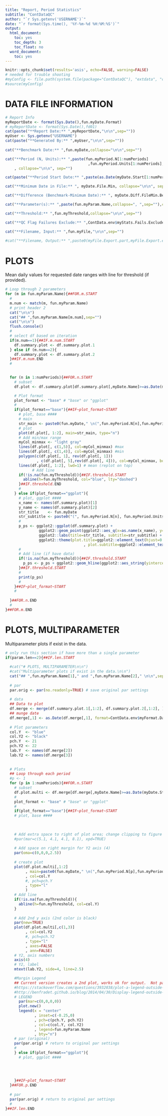 ```yaml
---
title: "Report, Period Statistics"
subtitle: "ContDataQC"
author: "`r Sys.getenv('USERNAME')`"
date: "`r format(Sys.time(), '%Y-%m-%d %H:%M:%S')`"
output:
  html_document:
    toc: yes
    toc_depth: 3
    toc_float: no
  word_document:
    toc: yes
---
```


```r
knitr::opts_chunk$set(results='asis', echo=FALSE, warning=FALSE)
# needed for trouble shooting
#myConfig <- file.path(system.file(package="ContDataQC"), "extdata", "config.ORIG.R")
#source(myConfig)
```

# DATA FILE INFORMATION
```r
# Report Info
myReportDate <- format(Sys.Date(),fun.myDate.Format)
# myReportDate <- format(Sys.Date(),fd01)
cat(paste("**Report Date:** ",myReportDate,"\n\n",sep=""))
myUser <- Sys.getenv("USERNAME")
cat(paste("**Generated By:** ",myUser,"\n\n",sep=""))
  
cat("**Benchmark Date:** ",fun.myDate,collapse="\n\n",sep="")

cat("**Period (N, Units):** ",paste(fun.myPeriod.N[1:numPeriods]
                                     ,fun.myPeriod.Units[1:numPeriods], collapse=", ", sep="")
    , collapse="\n\n", sep="")

cat(paste("**Period Start Date:** ",paste(as.Date(myDate.Start[1:numPeriods]),collapse=", "),sep=""),collapse="\n\n")

cat("**Minimum Date in File:** ", myDate.File.Min, collapse="\n\n", sep="")

cat("**Difference (Benchmark-Minimum Date):** ", myDate.Diff.FileMin.Benchmark, collapse="\n\n", sep="")

cat("**Parameter(s):** ",paste(fun.myParam.Name,collapse=", ",sep=""),collapse="\n\n",sep="")

cat("**Threshold:** ",fun.myThreshold,collapse="\n\n",sep="")

cat("**QC Flag Failures Exclude:** ",ContData.env$myStats.Fails.Exclude,collapse="\n\n",sep="")

cat("**Filename, Input:** ",fun.myFile,"\n\n",sep="")
  
#cat("**Filename, Output:** ",paste0(myFile.Export.part,myFile.Export.ext),sep="")
```

# PLOTS
Mean daily values for requested date ranges with line for threshold (if provided).

```r
# Loop through 2 parameters
for (m in fun.myParam.Name){##FOR.m.START
  #
  m.num <- match(m, fun.myParam.Name)
  # print header 2
  cat("\n\n")
  cat("## ",fun.myParam.Name[m.num],sep="")
  cat("\n\n")
  flush.console()
  #
  # select df based on iteration
  if(m.num==1){##IF.m.num.START
    df.summary.plot <- df.summary.plot.1
  } else if (m.num==2){
    df.summary.plot <- df.summary.plot.2
  }##IF.m.num.END
  #
  

  for (n in 1:numPeriods){##FOR.n.START
    # subset
    df.plot <- df.summary.plot[df.summary.plot[,myDate.Name]>=as.Date(myDate.Start[n]) & df.summary.plot[,myDate.Name]<=as.Date(myDate.End), ]

    # Plot format
    plot_format <- "base" # "base" or "ggplot"
    #
    if(plot_format=="base"){##IF~plot_format~START
      # plot, base ####
      # main
      str_main <- paste0(fun.myDate," \n(",fun.myPeriod.N[n],fun.myPeriod.Units[n],")")
      # plot
      plot(df.plot[, 1:2], main=str_main, type="n")
      # Add min/max range
      myCol_minmax <- "light gray"
      lines(df.plot[, c(1,5)], col=myCol_minmax) #max
      lines(df.plot[, c(1,4)], col=myCol_minmax) #min
      polygon(c(df.plot[, 1], rev(df.plot[, 1]))
              , c(df.plot[, 5],rev(df.plot[, 4])), col=myCol_minmax, border=NA)
      lines(df.plot[, 1:2], lwd=1) # mean (replot on top)
            # Add line
      if(!is.na(fun.myThreshold)){##IF.threshold.START
        abline(h=fun.myThreshold, col="blue", lty="dashed")
      }##IF.threshold.END
      #
    } else if(plot_format=="ggplot"){
      # plot, ggplot ####
      x_name <- names(df.summary.plot)[1]
      y_name <- names(df.summary.plot)[2]
      str_title    <- fun.myDate 
      str_subtitle <- paste0("(", fun.myPeriod.N[n], fun.myPeriod.Units[n], ")")
      #
      p_ps <- ggplot2::ggplot(df.summary.plot) +
               ggplot2::geom_point(ggplot2::aes_q(x=as.name(x_name), y=as.name(y_name))) + 
               ggplot2::labs(title=str_title, subtitle=str_subtitle) +
               ggplot2::theme(plot.title=ggplot2::element_text(hjust=0.5)
                                   , plot.subtitle=ggplot2::element_text(hjust=0.5))
      #
      # Add line (if have data)
      if(!is.na(fun.myThreshold)){##IF.threshold.START
        p_ps <- p_ps + ggplot2::geom_hline(ggplot2::aes_string(yintercept=fun.myThreshold))
      }##IF.threshold.START
      #
      print(p_ps)
      #
    }##IF~plot_format~START
    #
      
  }##FOR.n.END
  #
}##FOR.m.END


```

# PLOTS, MULTIPARAMETER
Multiparameter plots if exist in the data.

```r
# only run this section if have more than a single parameter
if(param.len==2){##IF.len.START
  
  #cat("# PLOTS, MULTIPARAMETER\n\n") 
  #cat("Multiparameter plots if exist in the data.\n\n") 
  cat("## ",fun.myParam.Name[1]," and ",fun.myParam.Name[2]," \n\n",sep="")
  
  # par
  par.orig <- par(no.readonly=TRUE) # save original par settings
  
  # data
  ## Data to plot
  df.merge <- merge(df.summary.plot.1[,1:2], df.summary.plot.2[,1:2], )
  ## munge date
  df.merge[,1] <- as.Date(df.merge[,1], format=ContData.env$myFormat.Date)
  
  # Plot parameters
  col.Y  <- "blue"
  col.Y2 <- "black"
  pch.Y  <- 21
  pch.Y2 <- 22
  lab.Y  <- names(df.merge[2])
  lab.Y2 <- names(df.merge[3])
  
  
  # Plots
  ## Loop through each period
  #p <- 1   
  for (p in 1:numPeriods){##FOR.n.START
    # subset
    df.plot.multi <- df.merge[df.merge[,myDate.Name]>=as.Date(myDate.Start[p]) & df.merge[,myDate.Name]<=as.Date(myDate.End), ]
    #
    plot_format <- "base" # "base" or "ggplot"
    #
    if(plot_format=="base"){##IF~plot_format~START
    # plot, base ####
    
    
    
    # Add extra space to right of plot area; change clipping to figure
    #par(mar=c(5.1, 4.1, 4.1, 8.1), xpd=TRUE)
    
    # Add space on right margin for Y2 axis (4)
    par(oma=c(0,0,0,2.5))
    
    # create plot
    plot(df.plot.multi[,1:2]
         , main=paste0(fun.myDate," \n(",fun.myPeriod.N[p],fun.myPeriod.Units[p],")")
         , col=col.Y
         #, pch=pch.Y
         , type="l"
         )
    # Add line
    if(!is.na(fun.myThreshold)){
      abline(h=fun.myThreshold, col=col.Y)
    }
    
    # Add 2nd y axis (2nd color is black)
    par(new=TRUE)
    plot(df.plot.multi[,c(1,3)]
         , col=col.Y2
         #, pch=pch.Y2
         , type="l"
         , axes=FALSE
         , ann=FALSE)
    # Y2, axis numbers
    axis(4)
    # Y2, label
    mtext(lab.Y2, side=4, line=2.5)

    #Margin Legend
    ## Current version creates a 2nd plot, works ok for output.  Not part of original plot.
    #https://stackoverflow.com/questions/3932038/plot-a-legend-outside-of-the-plotting-area-in-base-graphics
    #http://benfradet.github.io/blog/2014/04/30/Display-legend-outside-plot-R
    # LEGEND
      par(mar=c(0,0,0,0))
      plot.new()
      legend(x = "center"
             , inset=c(-0.25,0)
             , pch=c(pch.Y, pch.Y2)
             , col=c(col.Y, col.Y2)
             , legend=fun.myParam.Name
             , bty="n")
    # par (original)
    par(par.orig) # return to original par settings
    #
    } else if(plot_format=="ggplot"){
      # plot, ggplot ####
    
    
    
    
    }##IF~plot_format~START
  }##FOR.p.END
  
  # par
  par(par.orig) # return to original par settings
  #
}##IF.len.END
```

